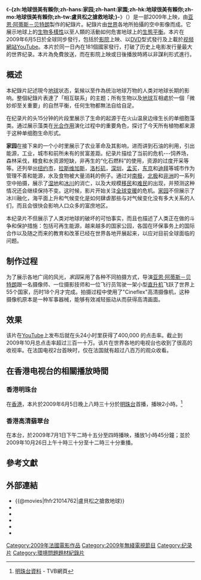{{Otheruses|other=名为家园的其他事物|家园}}
{{noteTA
|T=zh-hans:家园 (纪录片);zh-hant:家園 (紀錄片);zh-hk:地球很美有賴你;zh-mo:地球很美有賴你;zh-tw:盧貝松之搶救地球;
|1=zh-tw:楊·亞祖－貝彤; zh-cn:亚恩·阿蒂斯－贝特朗;
}}
{{Infobox Film
| name               = -{zh:地球很美有賴你;zh-hans:家园;zh-hant:家園;zh-hk:地球很美有賴你;zh-mo:地球很美有賴你;zh-tw:盧貝松之搶救地球;}-
| original_name      = {{lang|en|Home}}
| image              = 家园（纪录片）.jpg
| caption            = 《-{zh:地球很美有賴你;zh-hans:家园;zh-hant:家園;zh-hk:地球很美有賴你;zh-mo:地球很美有賴你;zh-tw:盧貝松之搶救地球;}-》海報英文版
| director           = [[亚恩·阿蒂斯－贝特朗|亚恩·阿蒂斯－贝特朗]]
| producer           = {{lang|en|Denis Carot}}<br/>[[吕克·贝松|吕克·贝松]]
| writer             = {{lang|la|Isabelle Delannoy}}<br/>[[亚恩·阿蒂斯－贝特朗|亚恩·阿蒂斯－贝特朗]]<br/>{{lang|la|Denis Carot}}<br/>{{lang|la|Yen le Van}}
| narrator           = {{lang|en|Glenn Close}}（英語版）<br>[[陳志雲|陳志雲]]（香港版，粵語對白）<br>[[郝龍斌|郝龍斌]]（台灣版，國語對白）<br/>[[周迅|周　迅]]（中國大陸版，普通話對白）
| music              = {{lang|en|Armand Amar}}
| cinematography     = {{lang|la|Michel Benjamin}}<br/>{{lang|la|Dominique Gentil}}
| editing            = {{lang|la|Yen le Van}}
| production_company = Europa Corp
| distributor        = Europa Corp., in association with PPR
| released           = {{film date|2009|6|5}}
| runtime            = 95 分鐘（剪輯版）<br/>120 分鐘（長版）
| country            = {{FRA}}
| language           = [[英语|英语]]
| budget             = 
| gross              = 
| cn_name            = 家园
| hk_name            = 地球很美有賴你
| tw_name            = 盧貝松之搶救地球
}}
《'''-{zh:地球很美有賴你;zh-hans:家园;zh-hant:家園;zh-hk:地球很美有賴你;zh-mo:地球很美有賴你;zh-tw:盧貝松之搶救地球;}-'''》（{{lang-en|'''Home'''}}）是一部2009年上映，由[[亚恩·阿蒂斯－贝特朗|亚恩·阿蒂斯－贝特朗]]製作的紀錄片。紀錄片由[[世界|世界]]各地所拍攝的空中影像而成。它展示地球上的[[生物多樣性|生物多樣性]]以至人類的活動如何危害地球上的[[生態平衡|生態平衡]]。本片在2009年6月5日於全球同步發行，包括於[[影院|影院]]上映、以[[DVD|DVD]]型式發行及上載於[[视频網站|视频網站]][[YouTube|YouTube]]。本片於同一日內在181個國家發行，打破了历史上电影发行量最大的世界纪录。本片為免費放送，而在影院上映或日後播放時將以非謀利形式進行。<br/>

== 概述 ==
本紀錄片記述現今[[地球|地球]]状态，氣候以至作為统治地球万物的人类对地球长期的影响。整個紀錄片表達了「相互联系」的主题；所有生物以及[[地球|地球]]互相處於一個「微妙却至关重要」的自然平衡，任何生物都無法自给自足。

在纪录片的头15分钟的片段里展示了生命的起源于在火山温泉边缘生长的单细胞藻类。通过展示藻类在[[光合作用|光合作用]]演化过程中的重要角色，探讨了今天所有植物都来源于这种单细胞生命形式。

'''家园'''在接下来的一个小时里展示了农业革命及其影响，进而讲到石油的利用，引出能源，工业，城市和前所未有的贫富差距。纪录片描绘了当前的危机---饲养场，森林采伐，粮食和水资源短缺，非再生的“化石燃料”的使用，资源的过度开采等等。还列举出[[纽约市|纽约市]]，[[拉斯维加斯|拉斯维加斯]]，[[洛杉矶|洛杉矶]]，[[深圳|深圳]]，[[孟买|孟买]]，[[东京|东京]]和[[迪拜|迪拜]]等城市作为管理不善和能源，水及食物被大量消耗的例子。通过对[[南极|南极]]，[[北极|北极]]和[[非洲|非洲]]的一系列空中拍摄，展示了[[湿地|湿地]]和[[冰川|冰川]]的消亡，以及大规模[[移民|移民]]和[[难民|难民]]的出现，并预测这种情况还会继续保持不变。这时候，影片开始关注[[全球变暖|全球变暖]]的危机。[[家园|家园]]不但展示了冰川融化，海平面上升和气候变化是如何肆虐那些与对气候变化没有多大关系的人们，而且会很快会影响人口众多的富庶地区。

本纪录片不但展示了人类对地球的破坏的可怕事实，而且也描述了人类正在做的斗争和保护措施：包括可再生能源，越来越多的国家公园，各国在环保事务上的国际合作以及随之而来的教育和改革已经在世界各地开展起来，以应对目前全球面临的问题。

==制作过程==
为了展示各地广阔的风光，''家园''采用了各种不同拍摄方式，导演[[亚恩·阿蒂斯－贝特朗|亚恩·阿蒂斯－贝特朗]]跟一名摄像师、一位摄影技师和一位飞行员驾驶一架小型[[直升机|直升机]]飞跃了世界上55个国家，历时18个月才完成。拍摄过程中使用了"Cineflex"高清摄像机，这种摄像机原本是一种军事器械，能够有效减轻振动从而获得高清画面。

==效果==
该片在[[YouTube|YouTube]]上发布后就在头24小时里获得了400,000 的点击率。截止到2009年10月总点击率超过三百一十万。该片在世界各地的电视台也收到了很高的收视率。在法国电视2台首映时，仅在法国就有超过八百万的观众收看。

== 在香港电视台的相關播放時間 ==
=== 香港明珠台 ===
{{電視節目的變遷
|電視台={{flagicon|Hong_Kong}}[[明珠台|明珠台]]
|播放檔次=20:30-21:30 時段
|上一節目= [[活到101|活到101]]<br/>（2009.5.29）
|節目名稱= 地球很美有賴你<br/>（2009.6.5）（播放時間為20:30 - 22:30）
|下一節目= [[皇家欽點_-_PAUL_POTTS|皇家欽點 - PAUL POTTS]]<br/>（2009.6.12）
}}
在[[香港|香港]]，本片於2009年6月5日晚上八時三十分於[[明珠台|明珠台]]首播，播映2小時。<ref>[http://pearl.tvb.com/editorschoice/notes_20090527.html 明珠台資料] {{Wayback|url=http://pearl.tvb.com/editorschoice/notes_20090527.html |date=20090606142305 }} - TVB網頁</ref>
=== 香港高清翡翠台 ===
{{電視節目的變遷
|電視台={{flagicon|Hong_Kong}}[[高清翡翠台|高清翡翠台]]
|播放檔次=14:15-16:00 時段
|上一節目= [[創富坊|創富坊]]<br/>（<2009.6.30）
|節目名稱= 地球很美有賴你<br/>（2009.7.1）
|下一節目= [[創富坊|創富坊]]<br/>（2009.7.1>）
}}

在本台，於2009年7月1日下午二時十五分至四時播映，播放1小時45分鐘；並於2009年10月26日上午十時三十分至十二時三十分重播。

== 參考文獻 ==
<references/>

== 外部連結 ==
*{{@movies|fhfr21014762|盧貝松之搶救地球}}
*{{douban|title=家园}}
*{{Mtime|86723|家园}}
*{{Amg movie|486629|-{zh:地球很美有賴你;zh-hans:家园;zh-hant:家園;zh-hk:地球很美有賴你;zh-mo:地球很美有賴你;zh-tw:盧貝松之搶救地球;}-}}
*{{rotten-tomatoes|1212440-home|-{zh:地球很美有賴你;zh-hans:家园;zh-hant:家園;zh-hk:地球很美有賴你;zh-mo:地球很美有賴你;zh-tw:盧貝松之搶救地球;}-}}
*{{imdb title|1014762|-{zh:地球很美有賴你;zh-hans:家园;zh-hant:家園;zh-hk:地球很美有賴你;zh-mo:地球很美有賴你;zh-tw:盧貝松之搶救地球;}-}}

[[Category:2009年法國電影作品|Category:2009年法國電影作品]]
[[Category:2009年無綫電視節目|Category:2009年無綫電視節目]]
[[Category:纪录片|Category:纪录片]]
[[Category:環境問題題材紀錄片|Category:環境問題題材紀錄片]]